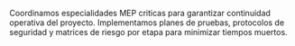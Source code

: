 ﻿---
slug: sistemas-integrales
nombre: Sistemas integrales
resumen: Ingenieria, suministro e instalacion de aire acondicionado, contra incendios, CCTV, audio y aislamiento termo-acustico.
beneficios:
  - Equipos y tecnicos certificados en normativas NFPA, ASHRAE y RETIE.
  - Integracion entre especialidades para comisionamiento y puesta en marcha sin interferencias.
  - Monitorizacion remota y contratos de mantenimiento programado.
specs:
  - key: Especialidades cubiertas
    value: HVAC, deteccion y supresion de incendios, CCTV, audio distribuido, aislamiento termo-acustico.
  - key: Modalidades de servicio
    value: EPC, suministro e instalacion, mantenimiento correctivo y preventivo.
  - key: Cobertura
    value: Proyectos en Lima, Arequipa y operaciones a nivel nacional.
aplicaciones:
  - Oficinas corporativas y centros empresariales
  - Retail e instalaciones logisticas
  - Hospitales y laboratorios
  - Plantas industriales y mineria
  - Infraestructura aeroportuaria
descargas:
  - label: Dossier de sistemas integrales
    href: /descargas/CATALOGO-SG-2025.pdf
imagenes:
  - src: /images/familias/sistemas-integrales-1.jpg
    alt: Tecnicos ajustando sistema HVAC en planta industrial
---

Coordinamos especialidades MEP criticas para garantizar continuidad operativa del proyecto. Implementamos planes de pruebas, protocolos de seguridad y matrices de riesgo por etapa para minimizar tiempos muertos.

